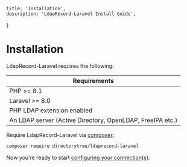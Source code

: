     title: 'Installation',
    description: 'LdapRecord-Laravel Install Guide',
}


# Installation

LdapRecord-Laravel requires the following:

| Requirements                                              |
|-----------------------------------------------------------|
| PHP >= 8.1                                                |
| Laravel >= 8.0                                            |
| PHP LDAP extension enabled                                |
| An LDAP server (Active Directory, OpenLDAP, FreeIPA etc.) |

Require LdapRecord-Laravel via [composer](https://getcomposer.org/):

```bash
composer require directorytree/ldaprecord-laravel
```

Now you're ready to start [configuring your connection(s)](/docs/laravel/v3/configuration).
